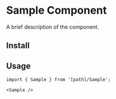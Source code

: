 
# Sample Component

A brief description of the component.

<PreviewBox>
  <Sample />
</PreviewBox>

## Install

<FileCode path="components/foundations/Sample" />

## Usage

```tsx copy
import { Sample } from '[path]/Sample';
```

```tsx copy
<Sample />
```
